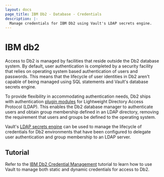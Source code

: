 ```yaml
---
layout: docs
page_title: IBM Db2 - Database - Credentials
description: |-
  Manage credentials for IBM Db2 using Vault's LDAP secrets engine.
---
```


# IBM db2

Access to Db2 is managed by facilities that reside outside the Db2 database system. By
default, user authentication is completed by a security facility that relies on operating
system based authentication of users and passwords. This means that the lifecycle of user
identities in Db2 aren't capable of being managed using SQL statements and Vault's
database secrets engine.

To provide flexibility in accommodating authentication needs, Db2 ships with authentication
[plugin modules](https://www.ibm.com/docs/en/db2/11.5?topic=ins-ldap-based-authentication-group-lookup-support)
for Lightweight Directory Access Protocol (LDAP). This enables the Db2 database manager to
authenticate users and obtain group membership defined in an LDAP directory, removing the
requirement that users and groups be defined to the operating system.

Vault's [LDAP secrets engine](/vault/docs/secrets/ldap) can be used to manage the lifecycle
of credentials for Db2 environments that have been configured to delegate user authentication
and group membership to an LDAP server.

## Tutorial

Refer to the [IBM Db2 Credential Management](https://learn.hashicorp.com/tutorials/vault/ibm-db2-openldap)
tutorial to learn how to use Vault to manage both static and dynamic credentials for access to Db2.
